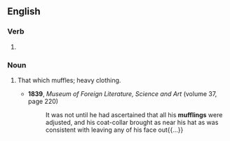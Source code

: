 ==English==

===Verb===
{{head|en|verb form}}

# {{present participle of|en|muffle|nocat=1}}

===Noun===
{{en-noun}}

# {{lb|en|mostly|in the plural}} That which muffles; heavy clothing.
#* '''1839''', ''Museum of Foreign Literature, Science and Art'' (volume 37, page 220)
#*: It was not until he had ascertained that all his '''mufflings''' were adjusted, and his coat-collar brought as near his hat as was consistent with leaving any of his face out{{...}}